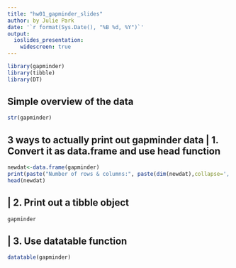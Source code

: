 ---
title: "hw01_gapminder_slides"
author: by Julie Park
date: '`r format(Sys.Date(), "%B %d, %Y")`'
output: 
  ioslides_presentation:
    widescreen: true
---


```{r load_library, warning=F, echo=F}
library(gapminder)
library(tibble)
library(DT)
```

## Simple overview of the data {.smaller}
```{r}
str(gapminder)
```


## 3 ways to actually print out gapminder data | 1. Convert it as data.frame and use head function 
```{r}
newdat<-data.frame(gapminder)
print(paste("Number of rows & columns:", paste(dim(newdat),collapse=', ')))
head(newdat)
```

## | 2. Print out a tibble object
```{r Output2}
gapminder
```


## | 3. Use datatable function {.smaller}
```{r}
datatable(gapminder)
```


